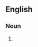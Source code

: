 {{also|addlepates}}

==English==

===Noun===
{{head|en|noun plural form}}

# {{plural of|addle pate|lang=en}}
